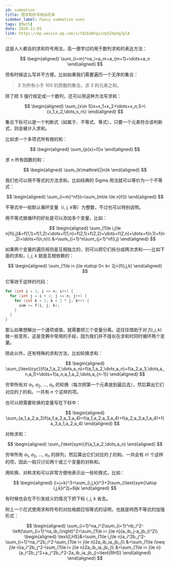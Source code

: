 ```yaml
---
id: summation
title: 把求和符号用出花来
sidebar_label: Fancy summation uses
tags: [Math]
date: 2020-11-03
link: https://mp.weixin.qq.com/s/tB2EaRngiu3p5Z4p9gJplA
---
```


这是人人都会的求和符号用法，高一便学过的用于数列求和的表达方法：

$$
\begin{aligned}
\sum_{i=m}^na_i=a_m+a_{m+1}+\dots+a_n
\end{aligned}
$$

但有时候这么写并不方便。比如如果我们需要遍历一个无序的集合：

> $S$ 为所有小于 100 的质数的集合。求 $S$ 的元素之和。

除了把 $S$ 强行规定成一个数列，还可以用这种方法写求和：

$$
\begin{aligned}
\sum_{x\in S}x=x_1+x_2+\dots+x_n,S=\{x_1,x_2,\dots,x_n\}
\end{aligned}
$$

集合下标可以是一个判断式（如属于、不等式、等式），只要一个元素符合该判断式，则会被计入求和。

比如求一个多项式所有根的和：

$$
\begin{aligned}
\sum_{p(x)=0}x
\end{aligned}
$$

求 $n$ 所有因数的和：

$$
\begin{aligned}
\sum_{k\mathrel{|}n}k
\end{aligned}
$$

我们也可以用不等式的方法求和。比如经典的 Sigma 用法就可以等价为一个不等式：

$$
\begin{aligned}
\sum_{i=m}^nf(i)=\sum_{m\le i\le n}f(i)
\end{aligned}
$$

不等式中一般默认循环变量（$i$, $j$, $k$等）为整数，不过也可以特别说明。

用不等式做循环的好处是可以添加多个变量，比如：

$$
\begin{aligned}
\sum_{1\le i,j\le n}f(i,j)&=f(1,1)+f(1,2)+\dots+f(1,n)+f(2,1)+f(2,2)+\dots+f(2,n)+\dots+f(n,1)+f(n,2)+\dots+f(n,n)\\
&=\sum_{i=1}^n\sum_{j=1}^nf(i,j)
\end{aligned}
$$

如果两个变量的遍历规则是互相独立的，则可以把它们拆分成两次求和——比如下面的求和，$i$, $j$, $k$ 就是互相依赖的：

$$
\begin{aligned}
\sum_{1\le i< j\le n\atop 0< k< 2j>}f(i,j,k)
\end{aligned}
$$

它等效于这样的代码：

```c
for (int i = 1; i <= n; i++) {
  for (int j = i + 1; j <= n; j++) {
    for (int k = 1; k < 2 * j; k++) {
      sum += f(i, j, k);
    }
  }
}
```

那么如果想解出一个通项或值，就需要把三个变量分离。这往往借助于对 $f(i,j,k)$ 做一些变形，这是竞赛中常用的手段，因为我们并不擅长在求和时同时循环两个变量。

除此以外，还有特殊的求和方法，比如轮换求和：

$$
\begin{aligned}
\sum_{\text{cyc}}f(a_1,a_2,\dots,a_n)=f(a_1,a_2,\dots,a_n)+f(a_2,a_3,\dots,a_n,a_1)+\dots+f(a_n,a_1,a_2,\dots,a_{n-1})
\end{aligned}
$$

穷举所有对 $a_1$, $a_2$, ..., $a_n$ 的轮换（每次把第一个元素放到最后去），然后算出它们对应的 $f$ 的和。一共有 $n$ 个这样的项。

也可以把需要轮换的变量写在下标中：

$$
\begin{aligned}
\sum_{a_1,a_2,a_3}f(a_1,a_2,a_3,a_4)=f(a_1,a_2,a_3,a_4)+f(a_2,a_3,a_1,a_4)+f(a_3,a_1,a_2,a_4)
\end{aligned}
$$

对称求和：

$$
\begin{aligned}
\sum_{\text{sym}}f(a_1,a_2,\dots,a_n)
\end{aligned}
$$

穷举所有 $a_1$, $a_2$, $\dots$, $a_n$ 的排列，然后算出它们对应的 $f$ 的和。一共会有 $n!$ 个这样的项，因此一般只讨论两个或三个变量的对称和。

用轮换、对称求和可以非常方便地表示出一些轮换式，比如：

$$
\begin{aligned}
(i+j+k)^3=\sum_{i,j,k}i^3+3\sum_{\text{sym}\atop i,j,k}i^2j+6ijk
\end{aligned}
$$

有时候也会在不引发歧义的情况下把下标 $i$, $j$, $k$ 省去。

附上一个花式使用求和符号的对拉格朗日恒等式的证明，也就是柯西不等式的加强形式：

$$
\begin{aligned}
\sum_{i=1}^na_i^2\sum_{i=1}^nb_i^2-\left(\sum_{i=1}^na_ib_i\right)^2=\sum_{1\le i< j\le n}(a_ib_j-a_jb_i)^2\\
\begin{aligned}
\text{LHS}&=\sum_{1\le i,j\le n}a_i^2b_j^2-\sum_{i=1}^na_i^2b_i^2-\sum_{1\le i< j\le n}2a_ib_ia_jb_j\\
&=\sum_{1\le i\neq j\le n}a_i^2b_j^2-\sum_{1\le i< j\le n}2a_ib_ia_jb_j\\
&=\sum_{1\le i< j\le n}(a_i^2b_j^2+a_j^2b_i^2-2a_ib_ia_jb_j)=\text{RHS}
\end{aligned}
\end{aligned}
$$
